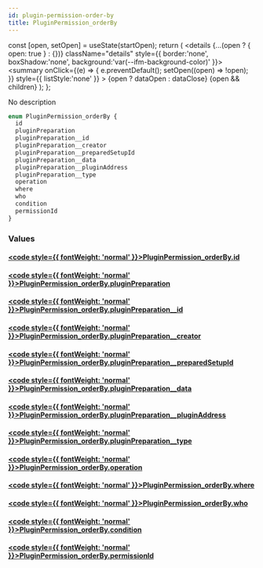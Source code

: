 ```yaml
---
id: plugin-permission-order-by
title: PluginPermission_orderBy
---
```









  const [open, setOpen] = useState(startOpen);
  return (
    <details {...(open ? { open: true } : {})} className="details" style={{ border:'none', boxShadow:'none', background:'var(--ifm-background-color)' }}>
      <summary
        onClick={(e) => {
          e.preventDefault();
          setOpen((open) => !open);
        }}
        style={{ listStyle:'none' }}
      >
      {open ? dataOpen : dataClose}
      </summary>
      {open && children}
    </details>
  );
};








No description


```graphql
enum PluginPermission_orderBy {
  id
  pluginPreparation
  pluginPreparation__id
  pluginPreparation__creator
  pluginPreparation__preparedSetupId
  pluginPreparation__data
  pluginPreparation__pluginAddress
  pluginPreparation__type
  operation
  where
  who
  condition
  permissionId
}
```




### Values

#### [<code style={{ fontWeight: 'normal' }}>PluginPermission_orderBy.<b>id</b></code>](#)  
> 
> 
> 
> 

#### [<code style={{ fontWeight: 'normal' }}>PluginPermission_orderBy.<b>pluginPreparation</b></code>](#)  
> 
> 
> 
> 

#### [<code style={{ fontWeight: 'normal' }}>PluginPermission_orderBy.<b>pluginPreparation__id</b></code>](#)  
> 
> 
> 
> 

#### [<code style={{ fontWeight: 'normal' }}>PluginPermission_orderBy.<b>pluginPreparation__creator</b></code>](#)  
> 
> 
> 
> 

#### [<code style={{ fontWeight: 'normal' }}>PluginPermission_orderBy.<b>pluginPreparation__preparedSetupId</b></code>](#)  
> 
> 
> 
> 

#### [<code style={{ fontWeight: 'normal' }}>PluginPermission_orderBy.<b>pluginPreparation__data</b></code>](#)  
> 
> 
> 
> 

#### [<code style={{ fontWeight: 'normal' }}>PluginPermission_orderBy.<b>pluginPreparation__pluginAddress</b></code>](#)  
> 
> 
> 
> 

#### [<code style={{ fontWeight: 'normal' }}>PluginPermission_orderBy.<b>pluginPreparation__type</b></code>](#)  
> 
> 
> 
> 

#### [<code style={{ fontWeight: 'normal' }}>PluginPermission_orderBy.<b>operation</b></code>](#)  
> 
> 
> 
> 

#### [<code style={{ fontWeight: 'normal' }}>PluginPermission_orderBy.<b>where</b></code>](#)  
> 
> 
> 
> 

#### [<code style={{ fontWeight: 'normal' }}>PluginPermission_orderBy.<b>who</b></code>](#)  
> 
> 
> 
> 

#### [<code style={{ fontWeight: 'normal' }}>PluginPermission_orderBy.<b>condition</b></code>](#)  
> 
> 
> 
> 

#### [<code style={{ fontWeight: 'normal' }}>PluginPermission_orderBy.<b>permissionId</b></code>](#)  
> 
> 
> 
> 





